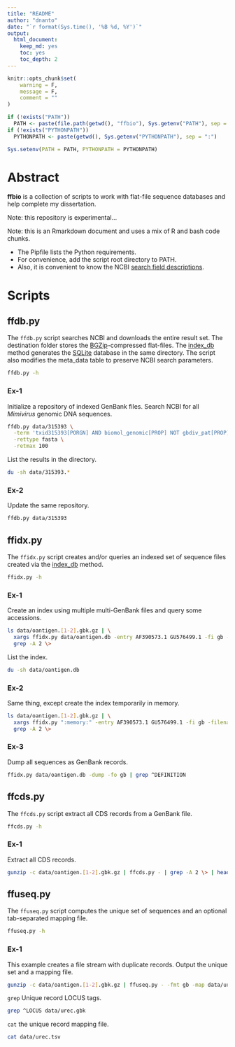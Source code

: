 ```yaml
---
title: "README"
author: "dnanto"
date: "`r format(Sys.time(), '%B %d, %Y')`"
output: 
  html_document: 
    keep_md: yes
    toc: yes
    toc_depth: 2
---
```


```r
knitr::opts_chunk$set(
	warning = F,
	message = F,
	comment = ""
)

if (!exists("PATH")) 
  PATH <- paste(file.path(getwd(), "ffbio"), Sys.getenv("PATH"), sep = ":")
if (!exists("PYTHONPATH")) 
  PYTHONPATH <- paste(getwd(), Sys.getenv("PYTHONPATH"), sep = ":")

Sys.setenv(PATH = PATH, PYTHONPATH = PYTHONPATH)
```

# Abstract

**ffbio** is a collection of scripts to work with flat-file sequence databases and help complete my dissertation.

Note: this repository is experimental...

Note: this is an Rmarkdown document and uses a mix of R and bash code chunks.

* The Pipfile lists the Python requirements.
* For convenience, add the script root directory to PATH.
* Also, it is convenient to know the NCBI [search field descriptions](https://www.ncbi.nlm.nih.gov/books/NBK49540/).

# Scripts

## ffdb.py

The ```ffdb.py``` script searches NCBI and downloads the entire result set. The destination folder stores the [BGZip](http://www.htslib.org/doc/bgzip.html)-compressed flat-files. The [index_db](https://biopython.org/DIST/docs/api/Bio.SeqIO-module.html#index_db) method generates the [SQLite](https://www.sqlite.org/index.html) database in the same directory. The script also modifies the meta_data table to preserve NCBI search parameters.

```bash
ffdb.py -h
```

### Ex-1

Initialize a repository of indexed GenBank files. Search NCBI for all *Mimivirus* genomic DNA sequences.

```bash
ffdb.py data/315393 \
  -term 'txid315393[PORGN] AND biomol_genomic[PROP] NOT gbdiv_pat[PROP] NOT gbdiv_syn[PROP] NOT WGS[KYWD]' \
  -rettype fasta \
  -retmax 100
```

List the results in the directory.

```bash
du -sh data/315393.*
```

### Ex-2

Update the same repository.

```bash
ffdb.py data/315393
```

## ffidx.py

The ```ffidx.py``` script creates and/or queries an indexed set of sequence files created via the [index_db](https://biopython.org/DIST/docs/api/Bio.SeqIO-module.html#index_db) method.

```bash
ffidx.py -h
```

### Ex-1

Create an index using multiple multi-GenBank files and query some accessions.

```bash
ls data/oantigen.[1-2].gbk.gz | \
  xargs ffidx.py data/oantigen.db -entry AF390573.1 GU576499.1 -fi gb -filenames | \
  grep -A 2 \>
```

List the index.

```bash
du -sh data/oantigen.db
```

### Ex-2

Same thing, except create the index temporarily in memory.

```bash
ls data/oantigen.[1-2].gbk.gz | \
  xargs ffidx.py ":memory:" -entry AF390573.1 GU576499.1 -fi gb -filenames | \
  grep -A 2 \>
```

### Ex-3

Dump all sequences as GenBank records.

```bash
ffidx.py data/oantigen.db -dump -fo gb | grep ^DEFINITION
```

## ffcds.py

The ```ffcds.py``` script extract all CDS records from a GenBank file.

```bash
ffcds.py -h
```

### Ex-1

Extract all CDS records.

```bash
gunzip -c data/oantigen.[1-2].gbk.gz | ffcds.py - | grep -A 2 \> | head
```

## ffuseq.py

The ```ffuseq.py``` script computes the unique set of sequences and an optional tab-separated mapping file.

```bash
ffuseq.py -h
```

### Ex-1

This example creates a file stream with duplicate records. Output the unique set and a mapping file.

```bash
gunzip -c data/oantigen.[1-2].gbk.gz | ffuseq.py - -fmt gb -map data/urec.tsv > data/urec.gbk
```

```grep``` Unique record LOCUS tags.

```bash
grep ^LOCUS data/urec.gbk
```

```cat``` the unique record mapping file.

```bash
cat data/urec.tsv
```

